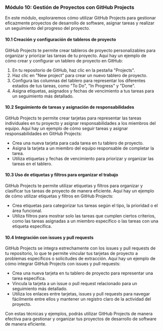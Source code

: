 ### Módulo 10: Gestión de Proyectos con GitHub Projects

En este módulo, exploraremos cómo utilizar GitHub Projects para gestionar eficazmente proyectos de desarrollo de software, asignar tareas y realizar un seguimiento del progreso del proyecto.

#### 10.1 Creación y configuración de tableros de proyecto
GitHub Projects te permite crear tableros de proyecto personalizables para organizar y priorizar las tareas de tu proyecto. Aquí hay un ejemplo de cómo crear y configurar un tablero de proyecto en GitHub:

1. En tu repositorio de GitHub, haz clic en la pestaña "Projects".
2. Haz clic en "New project" para crear un nuevo tablero de proyecto.
3. Configura las columnas del tablero para representar los diferentes estados de tus tareas, como "To Do", "In Progress" y "Done".
4. Asigna etiquetas, asignados y fechas de vencimiento a tus tareas para un seguimiento más detallado.

#### 10.2 Seguimiento de tareas y asignación de responsabilidades
GitHub Projects te permite crear tarjetas para representar las tareas individuales en tu proyecto y asignar responsabilidades a los miembros del equipo. Aquí hay un ejemplo de cómo seguir tareas y asignar responsabilidades en GitHub Projects:

- Crea una nueva tarjeta para cada tarea en tu tablero de proyecto.
- Asigna la tarjeta a un miembro del equipo responsable de completar la tarea.
- Utiliza etiquetas y fechas de vencimiento para priorizar y organizar las tareas en el tablero.

#### 10.3 Uso de etiquetas y filtros para organizar el trabajo
GitHub Projects te permite utilizar etiquetas y filtros para organizar y clasificar tus tareas de proyecto de manera eficiente. Aquí hay un ejemplo de cómo utilizar etiquetas y filtros en GitHub Projects:

- Crea etiquetas para categorizar tus tareas según el tipo, la prioridad o el área funcional.
- Utiliza filtros para mostrar solo las tareas que cumplen ciertos criterios, como las tareas asignadas a un miembro específico o las tareas con una etiqueta específica.

#### 10.4 Integración con issues y pull requests
GitHub Projects se integra estrechamente con los issues y pull requests de tu repositorio, lo que te permite vincular tus tarjetas de proyecto a problemas específicos o solicitudes de extracción. Aquí hay un ejemplo de cómo integrar GitHub Projects con issues y pull requests:

- Crea una nueva tarjeta en tu tablero de proyecto para representar una tarea específica.
- Vincula la tarjeta a un issue o pull request relacionado para un seguimiento más detallado.
- Utiliza los enlaces entre tarjetas, issues y pull requests para navegar fácilmente entre ellos y mantener un registro claro de la actividad del proyecto.

Con estas técnicas y ejemplos, podrás utilizar GitHub Projects de manera efectiva para gestionar y organizar tus proyectos de desarrollo de software de manera eficiente.